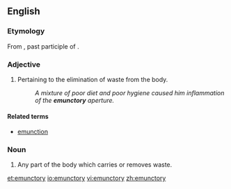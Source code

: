 ==English==

===Etymology===
From {{etyl|la}} {{term|emunctus|lang=la}}, past participle of {{term|ex|lang=la}} {{term|mungere||to blow one's nose|lang=la}}.

===Adjective===
{{en-adj}}

# Pertaining to the elimination of waste from the body.
#: ''A mixture of poor diet and poor hygiene caused him inflammation of the '''emunctory''' aperture.''

====Related terms====
* [[emunction]]

===Noun===
{{en-noun|emunctories}}

# Any part of the body which carries or removes waste.

[[et:emunctory]]
[[io:emunctory]]
[[vi:emunctory]]
[[zh:emunctory]]